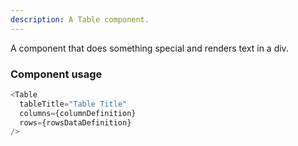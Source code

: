 ```yaml
---
description: A Table component.
---
```



A component that does something special and renders text in a div.

### Component usage

```js
<Table
  tableTitle="Table Title"
  columns={columnDefinition}
  rows={rowsDataDefinition}
/>
```
